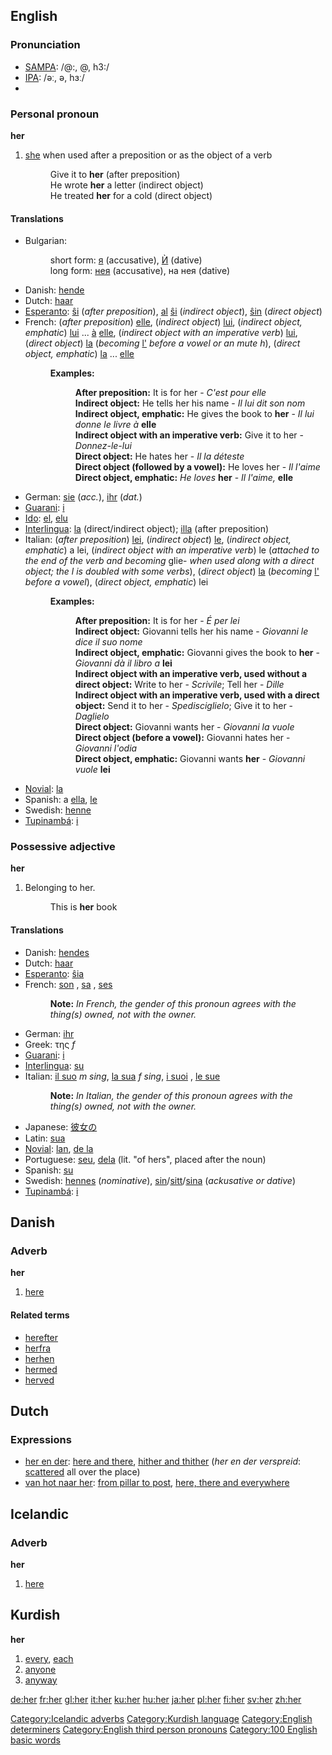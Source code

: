 ==English==

{{rank|at|by|on|23|her|which|have|or}}

===Pronunciation===
*[[w:SAMPA|SAMPA]]: /@:, @, h3:/
*[[w:IPA|IPA]]: /əː, ə, hɜː/
*{{audio|en-us-her.ogg|Audio (US)}}

===Personal pronoun===
'''her'''

#[[she]] when used after a preposition or as the object of a verb
#:Give it to '''her''' (after preposition)
#:He wrote '''her''' a letter (indirect object)
#:He treated '''her''' for a cold (direct object)

====Translations====
*Bulgarian: 
*:short form: [[я]] (accusative), [[Ѝ]] (dative)
*:long form: [[нея]] (accusative), на нея (dative)
*Danish: [[hende]]
*Dutch: [[haar]] {{f}}
*[[Esperanto]]: [[ŝi]] (''after preposition''), [[al]] [[ŝi]] (''indirect object''), [[ŝi]]n (''direct object'')
*French: (''after preposition'') [[elle]], (''indirect object'') [[lui]], (''indirect object, emphatic'') [[lui]] ... [[à]] [[elle]], (''indirect object with an imperative verb'') [[lui]], (''direct object'') [[la#French|la]] (''becoming'' [[l'#French|l']] ''before a vowel or an mute h''), (''direct object, emphatic'') [[la#French|la]] ... [[elle]]
*:'''Examples:'''
*::'''After preposition:''' It is for her - ''C'est pour elle''
*::'''Indirect object:''' He tells her his name - ''Il lui dit son nom''
*::'''Indirect object, emphatic:''' He gives the book to '''her''' - ''Il lui donne le livre à'' '''elle'''
*::'''Indirect object with an imperative verb:''' Give it to her - ''Donnez-le-lui''
*::'''Direct object:''' He hates her - ''Il la déteste''
*::'''Direct object (followed by a vowel):''' He loves her - ''Il l'aime''
*::'''Direct object, emphatic:''' ''He loves'' '''her''' - ''Il l'aime,'' '''elle'''
* German: [[sie]] (''acc.''), [[ihr]] (''dat.'')
*[[Guarani]]: [[i]]
*[[Ido]]: [[el]], [[elu]]
*[[Interlingua]]: [[la]] (direct/indirect object); [[illa]] (after preposition)
*Italian: (''after preposition'') [[lei]], (''indirect object'') [[le]], (''indirect object, emphatic'') a lei, (''indirect object with an imperative verb'') le (''attached to the end of the verb and becoming'' glie- ''when used along with a direct object; the l is doubled with some verbs''), (''direct object'') [[#Italian|la]] (''becoming'' [[#Italian|l']] ''before a vowel''), (''direct object, emphatic'') lei
*:'''Examples:'''
*::'''After preposition:''' It is for her - ''É per lei''
*::'''Indirect object:''' Giovanni tells her his name - ''Giovanni le dice il suo nome''
*::'''Indirect object, emphatic:''' Giovanni gives the book to '''her''' - ''Giovanni dà il libro a'' '''lei'''
*::'''Indirect object with an imperative verb, used without a direct object:''' Write to her - ''Scrivile''; Tell her - ''Dille''
*::'''Indirect object with an imperative verb, used with a direct object:''' Send it to her - ''Spedisciglielo''; Give it to her - ''Daglielo''
*::'''Direct object:''' Giovanni wants her - ''Giovanni la vuole''
*::'''Direct object (before a vowel):''' Giovanni hates her - ''Giovanni l'odia''
*::'''Direct object, emphatic:''' Giovanni wants '''her''' - ''Giovanni vuole'' '''lei'''
*[[Novial]]: [[la]]
*Spanish: a [[ella]], [[le]]
*Swedish: [[henne]]
*[[Tupinambá]]: [[i]]

===Possessive adjective===
'''her'''

#Belonging to her.
#: This is '''her''' book

====Translations====
*Danish: [[hendes]]
*Dutch: [[haar]] {{f}}
*[[Esperanto]]: [[ŝia]]
*French: [[son#French|son]] {{m}}, [[sa]] {{f}}, [[ses]] {{p}}
*:'''Note:''' ''In French, the gender of this pronoun agrees with the thing(s) owned, not with the owner.''  
*German: [[ihr]] {{f}}
*Greek: της ''f''
*[[Guarani]]: [[i]]
*[[Interlingua]]: [[su]]
*Italian: [[il suo]] ''m sing'', [[la sua]] ''f sing'', [[i suoi]] {{m}} {{p}}, [[le sue]] {{f}} {{p}}
*:'''Note:''' ''In Italian, the gender of this pronoun agrees with the thing(s) owned, not with the owner.''  
*Japanese: [[彼女の]]
*Latin: [[sua]] {{f}}
*[[Novial]]: [[lan]], [[de la]]
*Portuguese: [[seu]], [[dela]] (lit. "of hers", placed after the noun)
*Spanish: [[su]]
*Swedish: [[hennes]] (''nominative''), [[sin]]/[[sitt]]/[[sina]] (''ackusative or dative'')
*[[Tupinambá]]: [[i]]

==Danish==
===Adverb===
'''her'''

# [[here]]

====Related terms====
*[[herefter]]
*[[herfra]]
*[[herhen]]
*[[hermed]]
*[[herved]]

==Dutch==
===Expressions===
*[[her en der]]: [[here and there]], [[hither and thither]] (''her en der verspreid'': [[scattered]] all over the place)
*[[van hot naar her]]: [[from pillar to post]], [[here, there and everywhere]]

==Icelandic==
===Adverb===
'''her'''

# [[here]]

[[Category:Icelandic adverbs]]

==Kurdish==
'''her'''

# [[every]], [[each]]
# [[anyone]]
# [[anyway]]

[[Category:Kurdish language]]
[[Category:English determiners]]
[[Category:English third person pronouns]]

[[Category:100 English basic words]]

[[de:her]]
[[fr:her]]
[[gl:her]]
[[it:her]]
[[ku:her]]
[[hu:her]]
[[ja:her]]
[[pl:her]]
[[fi:her]]
[[sv:her]]
[[zh:her]]